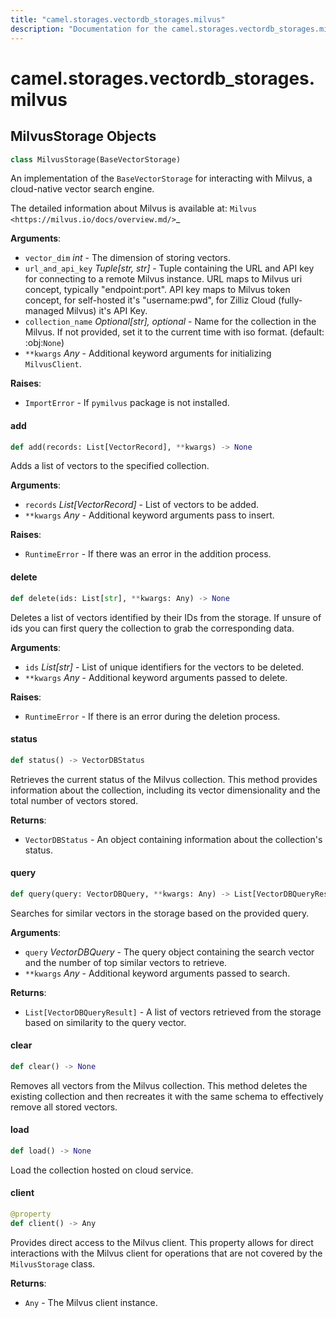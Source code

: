 ```yaml
---
title: "camel.storages.vectordb_storages.milvus"
description: "Documentation for the camel.storages.vectordb_storages.milvus module"
---
```


<a id="camel.storages.vectordb_storages.milvus"></a>

# camel.storages.vectordb\_storages.milvus

<a id="camel.storages.vectordb_storages.milvus.MilvusStorage"></a>

## MilvusStorage Objects

```python
class MilvusStorage(BaseVectorStorage)
```

An implementation of the `BaseVectorStorage` for interacting with
Milvus, a cloud-native vector search engine.

The detailed information about Milvus is available at:
`Milvus <https://milvus.io/docs/overview.md/>`_

**Arguments**:

- `vector_dim` _int_ - The dimension of storing vectors.
- `url_and_api_key` _Tuple[str, str]_ - Tuple containing
  the URL and API key for connecting to a remote Milvus instance.
  URL maps to Milvus uri concept, typically "endpoint:port".
  API key maps to Milvus token concept, for self-hosted it's
  "username:pwd", for Zilliz Cloud (fully-managed Milvus) it's API
  Key.
- `collection_name` _Optional[str], optional_ - Name for the collection in
  the Milvus. If not provided, set it to the current time with iso
  format. (default: :obj:`None`)
- `**kwargs` _Any_ - Additional keyword arguments for initializing
  `MilvusClient`.
  

**Raises**:

- `ImportError` - If `pymilvus` package is not installed.

<a id="camel.storages.vectordb_storages.milvus.MilvusStorage.add"></a>

#### add

```python
def add(records: List[VectorRecord], **kwargs) -> None
```

Adds a list of vectors to the specified collection.

**Arguments**:

- `records` _List[VectorRecord]_ - List of vectors to be added.
- `**kwargs` _Any_ - Additional keyword arguments pass to insert.
  

**Raises**:

- `RuntimeError` - If there was an error in the addition process.

<a id="camel.storages.vectordb_storages.milvus.MilvusStorage.delete"></a>

#### delete

```python
def delete(ids: List[str], **kwargs: Any) -> None
```

Deletes a list of vectors identified by their IDs from the
storage. If unsure of ids you can first query the collection to grab
the corresponding data.

**Arguments**:

- `ids` _List[str]_ - List of unique identifiers for the vectors to be
  deleted.
- `**kwargs` _Any_ - Additional keyword arguments passed to delete.
  

**Raises**:

- `RuntimeError` - If there is an error during the deletion process.

<a id="camel.storages.vectordb_storages.milvus.MilvusStorage.status"></a>

#### status

```python
def status() -> VectorDBStatus
```

Retrieves the current status of the Milvus collection. This method
provides information about the collection, including its vector
dimensionality and the total number of vectors stored.

**Returns**:

- `VectorDBStatus` - An object containing information about the
  collection's status.

<a id="camel.storages.vectordb_storages.milvus.MilvusStorage.query"></a>

#### query

```python
def query(query: VectorDBQuery, **kwargs: Any) -> List[VectorDBQueryResult]
```

Searches for similar vectors in the storage based on the provided
query.

**Arguments**:

- `query` _VectorDBQuery_ - The query object containing the search
  vector and the number of top similar vectors to retrieve.
- `**kwargs` _Any_ - Additional keyword arguments passed to search.
  

**Returns**:

- `List[VectorDBQueryResult]` - A list of vectors retrieved from the
  storage based on similarity to the query vector.

<a id="camel.storages.vectordb_storages.milvus.MilvusStorage.clear"></a>

#### clear

```python
def clear() -> None
```

Removes all vectors from the Milvus collection. This method
deletes the existing collection and then recreates it with the same
schema to effectively remove all stored vectors.

<a id="camel.storages.vectordb_storages.milvus.MilvusStorage.load"></a>

#### load

```python
def load() -> None
```

Load the collection hosted on cloud service.

<a id="camel.storages.vectordb_storages.milvus.MilvusStorage.client"></a>

#### client

```python
@property
def client() -> Any
```

Provides direct access to the Milvus client. This property allows
for direct interactions with the Milvus client for operations that are
not covered by the `MilvusStorage` class.

**Returns**:

- `Any` - The Milvus client instance.

